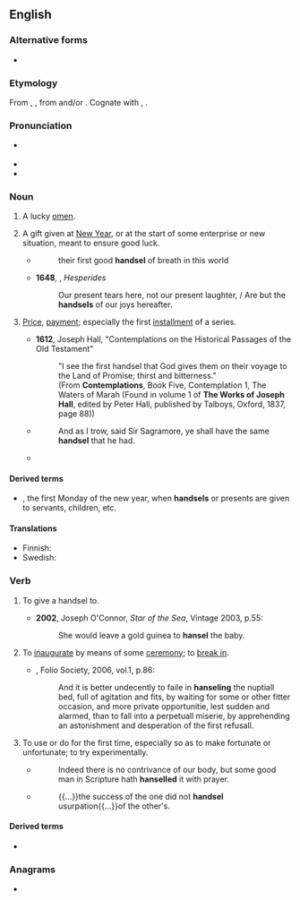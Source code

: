 ==English==

===Alternative forms===
* {{l|en|hansel}}

===Etymology===
From {{inh|en|enm|handsell}}, {{m|enm|hanselle}}, from {{inh|en|ang|handselen}} and/or {{der|en|non|handsal|lit=hand-gift}}. Cognate with {{cog|sco|hansel}}, {{cog|da|handsel}}.

===Pronunciation===
* {{a|UK}} {{IPA|en|/ˈhænd.səl/|/ˈhæn.səl/}}
* {{audio|en|LL-Q1860 (eng)-Vealhurl-handsel.wav|Audio (Southern England)}}
* {{rhymes|en|ændsəl|ænsəl|s=2}}

===Noun===
{{en-noun}}

# {{lb|en|obsolete}} A lucky [[omen]].
# A gift given at [[New Year]], or at the start of some enterprise or new situation, meant to ensure good luck.
#* {{RQ:Fuller Church History}}
#*: their first good '''handsel''' of breath in this world
#* '''1648''', {{w|Robert Herrick (poet)|Robert Herrick}}, ''Hesperides''
#*: Our present tears here, not our present laughter, / Are but the '''handsels''' of our joys hereafter.
# {{lb|en|archaic}} [[price|Price]], [[payment]]; especially the first [[installment]] of a series.
#* '''1612''', Joseph Hall, "Contemplations on the Historical Passages of the Old Testament"
#*: "I see the first handsel that God gives them on their voyage to the Land of Promise; thirst and bitterness."
#*:        (From '''Contemplations''', Book Five, Contemplation 1, The Waters of Marah (Found in volume 1 of '''The Works of Joseph'''
#*:        '''Hall''', edited by Peter Hall, published by Talboys, Oxford, 1837, page 88))
#*
#*: And as I trow, said Sir Sagramore, ye shall have the same '''handsel''' that he had.
#* {{RQ:Spenser Faerie Queene|6|11|passage=That whoso hardy hand on her doth lay , <br>It dearly shall abye and death for '''handsel''' pay}}

====Derived terms====
* {{l|en|Handsel Monday}}, the first Monday of the new year, when '''handsels''' or presents are given to servants, children, etc.

====Translations====
{{trans-top|gift given at New Year}}
* Finnish: {{t|fi|uudenvuodenlahja}}
* Swedish: {{t|sv|nyårspresent}}
{{trans-mid}}
{{trans-bottom}}

===Verb===
{{en-verb|++|pres_ptc2=handseling|past2=handseled}}

# {{lb|en|transitive}} To give a handsel to.
#* '''2002''', Joseph O'Connor, ''Star of the Sea'', Vintage 2003, p.55:
#*: She would leave a gold guinea to '''hansel''' the baby.
# {{lb|en|transitive}} To [[inaugurate]] by means of some [[ceremony]]; to [[break in]].
#* {{RQ:Florio Montaigne Essayes}}, Folio Society, 2006, vol.1, p.86:
#*: And it is better undecently to faile in '''hanseling''' the nuptiall bed, full of agitation and fits, by waiting for some or other fitter occasion, and more private opportunitie, lest sudden and alarmed, than to fall into a perpetuall miserie, by apprehending an astonishment and desperation of the first refusall.
# {{lb|en|transitive}} To use or do for the first time, especially so as to make fortunate or unfortunate; to try experimentally.
#* {{quote-book
|en
|year=1647<!--taken from Wikipedia article on Fuller-->|author={{w|Thomas Fuller}}
|title=[http://books.google.com/books?id=V-MsAAAAYAAJ&dq=hanselled%20thomas%20fuller&pg=PA90#v=onepage&q=hanselled%20thomas%20fuller&f=false Good Thoughts in Worse Times]<!--Pamphlet title, on-line version is a chapter of a collection-->}}
#*: Indeed there is no contrivance of our body, but some good man in Scripture hath '''hanselled''' it with prayer.
#* {{quote-book|en|year=1994|author={{w|Michael Brodsky}}|title={{w|*** (novel)|***}}
|isbn=978-1-56858-000-5|page=38|publisher=Four Walls Eight Windows}}
#*: {{...}}the success of the one did not '''handsel''' usurpation{{...}}of the other's.

====Derived terms====
* {{l|en|unhandseled}}

===Anagrams===
* {{anagrams|en|a=adehlns|Dahlens|handles}}